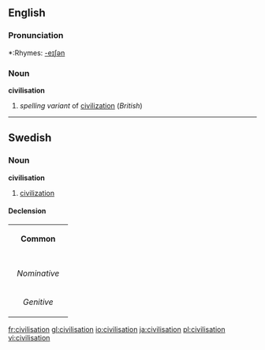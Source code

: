 ==English==

===Pronunciation===
*:Rhymes: [[Rhymes:English:-eɪʃǝn|-eɪʃǝn]]

===Noun===
'''civilisation'''
#''spelling variant'' of [[civilization]] (''British'')

----

==Swedish==
===Noun===
'''civilisation'''
#[[civilization]]
====Declension====
{| border=1 cellspacing=0 
| bgcolor=#FFFFF0 colspan=5 align=center | '''Common''' 
|- 
|- bgcolor=#FFFFF0 align=center 
! rowspan=2 | 
| colspan=2 width=105 | ''Singular'' 
| colspan=2 | ''Plural'' 
|- bgcolor=#FFFFF0 align=center 
| width=105 | ''Indefinite'' 
| width=105 | ''Definite'' 
| width=105 | ''Indefinite'' 
|  width=105 | ''Definite'' 
|- align=center 
| width=105 bgcolor=#FFFFF0 | ''Nominative'' 
| [[civilisation]] 
| [[civilisationen]] 
| [[civilisationer]] 
| [[civilisationerna]] 
|- align=center 
| width=105 bgcolor=#FFFFF0 | ''Genitive'' 
| [[civilisations]] 
| [[civilisationens]] 
| [[civilisationers]] 
| [[civilisationernas]]
|}

[[fr:civilisation]]
[[gl:civilisation]]
[[io:civilisation]]
[[ja:civilisation]]
[[pl:civilisation]]
[[vi:civilisation]]